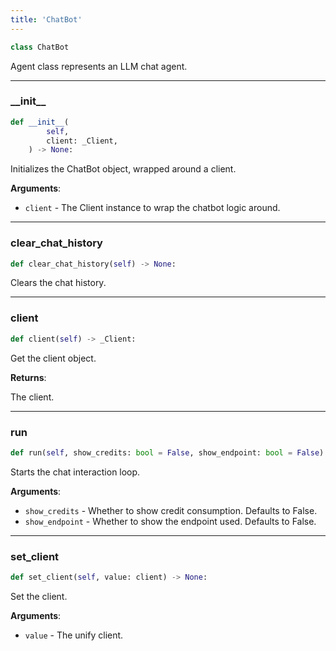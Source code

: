 ```yaml
---
title: 'ChatBot'
---
```


```python
class ChatBot
```

Agent class represents an LLM chat agent.

---

### \_\_init\_\_

```python
def __init__(
        self,
        client: _Client,
    ) -> None:
```

Initializes the ChatBot object, wrapped around a client.

**Arguments**:

- `client` - The Client instance to wrap the chatbot logic around.

---

### clear\_chat\_history

```python
def clear_chat_history(self) -> None:
```

Clears the chat history.

---

### client

```python
def client(self) -> _Client:
```

Get the client object.  

**Returns**:

The client.

---

### run

```python
def run(self, show_credits: bool = False, show_endpoint: bool = False) -> None:
```

Starts the chat interaction loop.

**Arguments**:

- `show_credits` - Whether to show credit consumption. Defaults to False.
- `show_endpoint` - Whether to show the endpoint used. Defaults to False.

---

### set\_client

```python
def set_client(self, value: client) -> None:
```

Set the client.  

**Arguments**:

- `value` - The unify client.